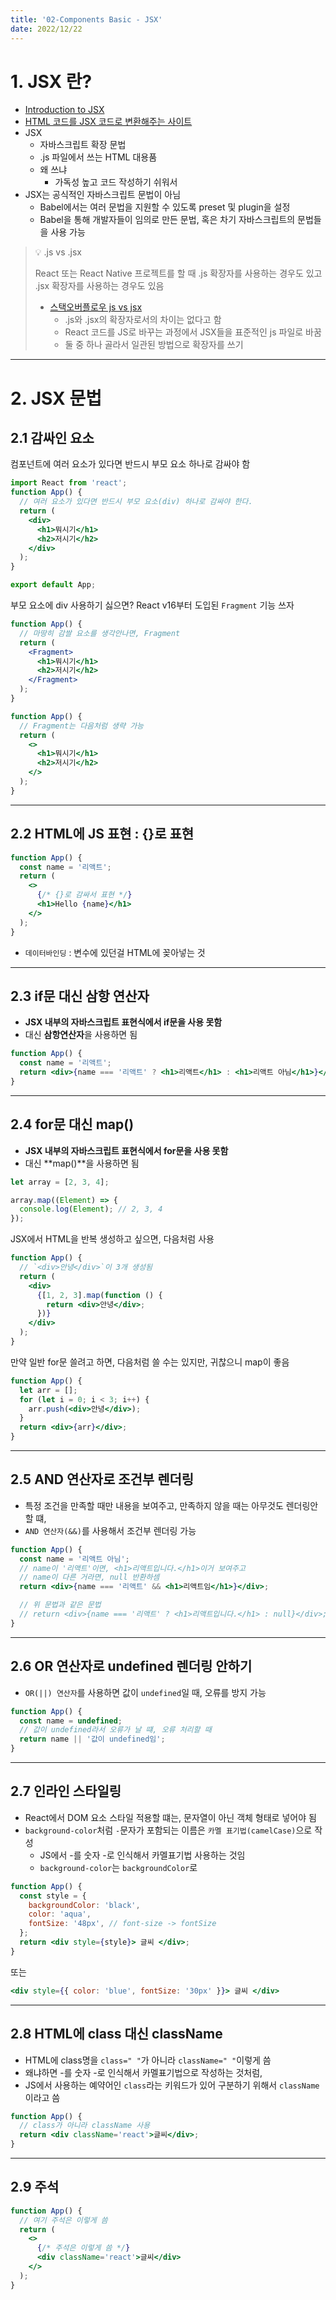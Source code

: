 ```yaml
---
title: '02-Components Basic - JSX'
date: 2022/12/22
---
```


# 1. JSX 란?

- [Introduction to JSX](https://reactjs.org/docs/introducing-jsx.html)
- [HTML 코드를 JSX 코드로 변환해주는 사이트](https://transform.tools/html-to-jsx)
- JSX
  - 자바스크립트 확장 문법
  - .js 파일에서 쓰는 HTML 대용품
  - 왜 쓰냐
    - 가독성 높고 코드 작성하기 쉬워서
- JSX는 공식적인 자바스크립트 문법이 아님
  - Babel에서는 여러 문법을 지원할 수 있도록 preset 및 plugin을 설정
  - Babel을 통해 개발자들이 임의로 만든 문법, 혹은 차기 자바스크립트의 문법들을 사용 가능

> 💡 .js vs .jsx
>
> React 또는 React Native 프로젝트를 할 때 .js 확장자를 사용하는 경우도 있고 .jsx 확장자를 사용하는 경우도 있음
>
> - [스택오버플로우 js vs jsx](https://stackoverflow.com/questions/46169472/reactjs-js-vs-jsx)
>   - .js와 .jsx의 확장자로서의 차이는 없다고 함
>   - React 코드를 JS로 바꾸는 과정에서 JSX들을 표준적인 js 파일로 바꿈
>   - 둘 중 하나 골라서 일관된 방법으로 확장자를 쓰기

---

# 2. JSX 문법

## 2.1 감싸인 요소

컴포넌트에 여러 요소가 있다면 반드시 부모 요소 하나로 감싸야 함

```jsx
import React from 'react';
function App() {
  // 여러 요소가 있다면 반드시 부모 요소(div) 하나로 감싸야 한다.
  return (
    <div>
      <h1>뭐시기</h1>
      <h2>저시기</h2>
    </div>
  );
}

export default App;
```

부모 요소에 div 사용하기 싫으면? React v16부터 도입된 `Fragment` 기능 쓰자

```jsx
function App() {
  // 마땅히 감쌀 요소를 생각안나면, Fragment
  return (
    <Fragment>
      <h1>뭐시기</h1>
      <h2>저시기</h2>
    </Fragment>
  );
}
```

```jsx
function App() {
  // Fragment는 다음처럼 생략 가능
  return (
    <>
      <h1>뭐시기</h1>
      <h2>저시기</h2>
    </>
  );
}
```

---

## 2.2 HTML에 JS 표현 : {}로 표현

```jsx
function App() {
  const name = '리액트';
  return (
    <>
      {/* {}로 감싸서 표현 */}
      <h1>Hello {name}</h1>
    </>
  );
}
```

- `데이터바인딩` : 변수에 있던걸 HTML에 꽂아넣는 것

---

## 2.3 if문 대신 삼항 연산자

- **JSX 내부의 자바스크립트 표현식에서 if문을 사용 못함**
- 대신 **삼항연산자**을 사용하면 됨

```jsx
function App() {
  const name = '리액트';
  return <div>{name === '리액트' ? <h1>리액트</h1> : <h1>리액트 아님</h1>}</div>;
}
```

---

## 2.4 for문 대신 map()

- **JSX 내부의 자바스크립트 표현식에서 for문을 사용 못함**
- 대신 **map()**을 사용하면 됨

```js
let array = [2, 3, 4];

array.map((Element) => {
  console.log(Element); // 2, 3, 4
});
```

JSX에서 HTML을 반복 생성하고 싶으면, 다음처럼 사용

```jsx
function App() {
  // `<div>안녕</div>`이 3개 생성됨
  return (
    <div>
      {[1, 2, 3].map(function () {
        return <div>안녕</div>;
      })}
    </div>
  );
}
```

만약 일반 for문 쓸려고 하면, 다음처럼 쓸 수는 있지만, 귀찮으니 map이 좋음

```jsx
function App() {
  let arr = [];
  for (let i = 0; i < 3; i++) {
    arr.push(<div>안녕</div>);
  }
  return <div>{arr}</div>;
}
```

---

## 2.5 AND 연산자로 조건부 렌더링

- 특정 조건을 만족할 때만 내용을 보여주고, 만족하지 않을 때는 아무것도 렌더링안할 떄,
- `AND 연산자(&&)`를 사용해서 조건부 렌더링 가능

```jsx
function App() {
  const name = '리액트 아님';
  // name이 '리액트'이면, <h1>리액트입니다.</h1>이거 보여주고
  // name이 다른 거라면, null 반환하셈
  return <div>{name === '리액트' && <h1>리액트임</h1>}</div>;

  // 위 문법과 같은 문법
  // return <div>{name === '리액트' ? <h1>리액트입니다.</h1> : null}</div>;
}
```

---

## 2.6 OR 연산자로 undefined 렌더링 안하기

- `OR(||) 연산자`를 사용하면 값이 `undefined`일 때, 오류를 방지 가능

```jsx
function App() {
  const name = undefined;
  // 값이 undefined라서 오류가 날 떄, 오류 처리할 때
  return name || '값이 undefined임';
}
```

---

## 2.7 인라인 스타일링

- React에서 DOM 요소 스타일 적용할 떄는, 문자열이 아닌 객체 형태로 넣어야 됨
- `background-color`처럼 `-`문자가 포함되는 이름은 `카멜 표기법(camelCase)`으로 작성
  - JS에서 -를 숫자 -로 인식해서 카멜표기법 사용하는 것임
  - `background-color`는 `backgroundColor`로

```jsx
function App() {
  const style = {
    backgroundColor: 'black',
    color: 'aqua',
    fontSize: '48px', // font-size -> fontSize
  };
  return <div style={style}> 글씨 </div>;
}
```

또는

```jsx
<div style={{ color: 'blue', fontSize: '30px' }}> 글씨 </div>
```

---

## 2.8 HTML에 class 대신 className

- HTML에 class명을 `class=" "`가 아니라 `className=" "`이렇게 씀
- 왜냐하면 -를 숫자 -로 인식해서 카멜표기법으로 작성하는 것처럼,
- JS에서 사용하는 예약어인 `class`라는 키워드가 있어 구분하기 위해서 `className`이라고 씀

```jsx
function App() {
  // class가 아니라 className 사용
  return <div className='react'>글씨</div>;
}
```

---

## 2.9 주석

```jsx
function App() {
  // 여기 주석은 이렇게 씀
  return (
    <>
      {/* 주석은 이렇게 씀 */}
      <div className='react'>글씨</div>
    </>
  );
}
```
